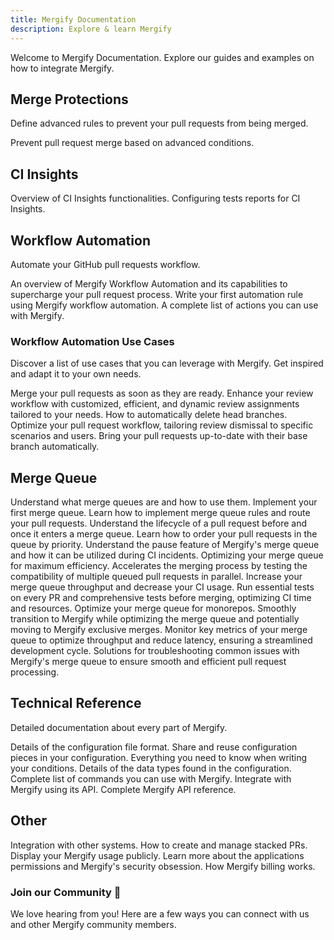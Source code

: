```yaml
---
title: Mergify Documentation
description: Explore & learn Mergify
---
```



Welcome to Mergify Documentation. 
Explore our guides and examples on how to integrate Mergify.

## Merge Protections

Define advanced rules to prevent your pull requests from being merged.

<DocsetGrid>
  <Docset
    title="Enabling Merge Protections"
    path="/merge-protections"
    icon={FaUserShield}
  >
    Prevent pull request merge based on advanced conditions.
  </Docset>
</DocsetGrid>

## CI Insights

<DocsetGrid>
  <Docset
    title="Using CI Insights"
    path="/ci-insights"
    icon={MdOutlineLightbulb}
  >
    Overview of CI Insights functionalities.
  </Docset>
  <Docset
    title="Configuring Test Frameworks"
    path="/ci-insights/#test-framework-configuration"
    icon={GrTest}
  >
    Configuring tests reports for CI Insights.
  </Docset>

</DocsetGrid>

## Workflow Automation

Automate your GitHub pull requests workflow.

<DocsetGrid>
  <Docset
    title="Introducing Workflow Automation"
    path="/workflow"
    icon={BsRobot}
  >
    An overview of Mergify Workflow Automation and its capabilities to supercharge your pull request process.
  </Docset>
  <Docset
    title="Writing Your First Rule"
    path="/workflow/writing-your-first-rule"
    icon={BiRuler}
  >
    Write your first automation rule using Mergify workflow automation.
  </Docset>
  <Docset
    title="Actions"
    path="/workflow/actions"
    icon={BsRocket}
  >
    A complete list of actions you can use with Mergify.
  </Docset>
</DocsetGrid>

### Workflow Automation Use Cases

Discover a list of use cases that you can leverage with Mergify. Get inspired
and adapt it to your own needs.

<DocsetGrid>
  <Docset
    title="Automatic Merge"
    path="/workflow/automerge"
    icon={GoGitMerge}
  >
    Merge your pull requests as soon as they are ready.
  </Docset>
  <Docset
    title="Request Reviews"
    path="/workflow/request-reviews"
    icon={GoCodeReview}
  >
    Enhance your review workflow with customized, efficient, and dynamic review assignments tailored to your needs.
  </Docset>
  <Docset
    title="Delete Head Branches"
    path="/workflow/delete-head-branches"
    icon={BiCut}
  >
    How to automatically delete head branches.
  </Docset>
  <Docset
    title="Dismiss Reviews"
    path="/workflow/dismiss-reviews"
    icon={IoIosRemoveCircleOutline}
  >
    Optimize your pull request workflow, tailoring review dismissal to specific scenarios and users.
  </Docset>
  <Docset
    title="Rebasing Pull Requests"
    path="/workflow/rebase"
    icon={TbGitBranch}
  >
    Bring your pull requests up-to-date with their base branch automatically.
  </Docset>
</DocsetGrid>

## Merge Queue

<DocsetGrid>
  <Docset
    title="Introduction to Merge Queues"
    path="/merge-queue"
    icon={FaRegLightbulb}
  >
    Understand what merge queues are and how to use them.
  </Docset>
  <Docset
    title="Setting Up Your First Merge Queue"
    path="/merge-queue/setup"
    icon={FaGear}
  >
    Implement your first merge queue.
  </Docset>
  <Docset
    title="Using Queue Rules"
    path="/merge-queue/rules"
    icon={BiSolidCoinStack}
  >
    Learn how to implement merge queue rules and route your pull requests.
  </Docset>
  <Docset
    title="Pull Request Lifecycle"
    path="/merge-queue/lifecycle"
    icon={SlRefresh}
  >
    Understand the lifecycle of a pull request before and once it enters a merge queue.
  </Docset>
  <Docset
    title="Using Priorities"
    path="/merge-queue/priority"
    icon={FaTrafficLight}
  >
    Learn how to order your pull requests in the queue by priority.
  </Docset>
  <Docset
    title="Pause"
    path="/merge-queue/pause"
    icon={FaRegCirclePause}
  >
    Understand the pause feature of Mergify's merge queue and how it can be utilized during CI incidents.
  </Docset>
  <Docset
    title="Performance"
    path="/merge-queue/performance"
    icon={SlSpeedometer}
  >
    Optimizing your merge queue for maximum efficiency.
  </Docset>
  <Docset
    title="Parallel Checks"
    path="/merge-queue/parallel-checks"
    icon={TiFlowParallel}
  >
    Accelerates the merging process by testing the compatibility of multiple queued pull requests in parallel.
  </Docset>
  <Docset
    title="Batches"
    path="/merge-queue/batches"
    icon={TbPackages}
  >
    Increase your merge queue throughput and decrease your CI usage.
  </Docset>
  <Docset
    title="Two-Step CI"
    path="/merge-queue/two-step"
    icon={FaStairs}
  >
    Run essential tests on every PR and comprehensive tests before merging, optimizing CI time and resources.
  </Docset>
  <Docset
    title="Partitions"
    path="/merge-queue/partitions"
    icon={AiOutlinePartition}
  >
    Optimize your merge queue for monorepos.
  </Docset>
  <Docset
    title="Deployment"
    path="/merge-queue/deploy"
    icon={AiOutlineDeploymentUnit}
  >
    Smoothly transition to Mergify while optimizing the merge queue and potentially moving to Mergify exclusive merges.
  </Docset>
  <Docset
    title="Monitoring"
    path="/merge-queue/monitoring"
    icon={MdMonitorHeart}
  >
    Monitor key metrics of your merge queue to optimize throughput and reduce
    latency, ensuring a streamlined development cycle.
  </Docset>
  <Docset
    title="Troubleshooting"
    path="/merge-queue/troubleshooting"
    icon={FaBug}
  >
    Solutions for troubleshooting common issues with Mergify's merge queue to
    ensure smooth and efficient pull request processing.
  </Docset>
</DocsetGrid>

## Technical Reference

Detailed documentation about every part of Mergify.

<DocsetGrid>
  <Docset
    title="Configuration File Format"
    path="/configuration/file-format"
    icon={AiOutlineFile}
  >
    Details of the configuration file format.
  </Docset>
  <Docset
    title="Sharing Configuration"
    path="/configuration/sharing"
    icon={LiaShareAltSolid}
  >
    Share and reuse configuration pieces in your configuration.
  </Docset>
  <Docset
    title="Conditions"
    path="/configuration/conditions"
    icon={BsPatchQuestion}
  >
    Everything you need to know when writing your conditions.
  </Docset>
  <Docset
    title="Configuration Data Types"
    path="/configuration/data-types"
    icon={FiType}
  >
    Details of the data types found in the configuration.
  </Docset>
 <Docset
    title="Commands"
    path="/commands"
    icon={BsCommand}
  >
    Complete list of commands you can use with Mergify.
  </Docset>
  <Docset
    title="API Usage"
    path="/api-usage"
    icon={AiOutlineApi}
  >
    Integrate with Mergify using its API.
  </Docset>
  <Docset
    title="API Reference"
    path="/api"
    icon={FaRegListAlt}
  >
   Complete Mergify API reference.
  </Docset>
</DocsetGrid>

## Other

<DocsetGrid>
 <Docset
    title="Integrations"
    path="/integrations"
    icon={BsPlugin}
  >
    Integration with other systems.
  </Docset>
  <Docset
    title="Stacks"
    path="/stacks"
    icon={BsStack}
  >
    How to create and manage stacked PRs.
  </Docset>
  <Docset
    title="Badge"
    path="/badge"
    icon={BiBadgeCheck}
  >
    Display your Mergify usage publicly.
  </Docset>
  <Docset
    title="Security"
    path="/security"
    icon={FaShieldAlt}
  >
    Learn more about the applications permissions and Mergify's security obsession.
  </Docset>
  <Docset
    title="Billing"
    path="/billing"
    icon={FaMoneyBill1}
  >
    How Mergify billing works.
  </Docset>
</DocsetGrid>

<div style={{
  display: 'flex', 
  flexDirection: 'column', 
  justifyContent: 'center', 
  paddingTop: '16px', 
  gap: '16px', 
  textAlign: 'center', 
  margin: '0 auto', 
  maxWidth: '50%',
  marginTop: '24px'
}}>

### Join our Community 💬

We love hearing from you! Here are a few ways you can connect with us and other Mergify community members.

<div style={{display: 'flex', justifyContent: 'center', gap: '8px'}}>
  <CommunityButton
    href="https://github.com/Mergifyio/mergify/discussions"
    icon={SiGithub}
  />
  <CommunityButton
    href="https://www.youtube.com/@mergifyio"
    icon={SiYoutube}
  />
  <CommunityButton
    href="https://slack.mergify.com"
    icon={SiSlack}
  />
  <CommunityButton
    href="https://x.com/mergifyio"
    icon={SiX}
  />
  <CommunityButton
    href="https://www.linkedin.com/company/mergify/"
    icon={SiLinkedin}
  />
</div>

</div>
